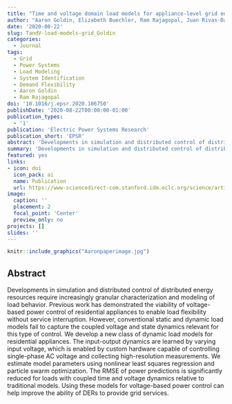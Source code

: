 ```yaml
---
title: "Time and voltage domain load models for appliance-level grid edge simulation and control"
author: "Aaron Goldin, Elizabeth Buechler, Ram Rajagopal, Juan Rivas-Davila"
date: '2020-08-22'
slug: TandV-load-models-grid_Goldin
categories:
  - Journal
tags:
  - Grid
  - Power Systems
  - Load Modeling
  - System Identification
  - Demand Flexibility
  - Aaron Goldin
  - Ram Rajagopal
doi: '10.1016/j.epsr.2020.106750'
publishDate: '2020-08-22T00:00:00-01:00'
publication_types:
  - '1'
publication: 'Electric Power Systems Research'
publication_short: 'EPSR'
abstract: 'Developments in simulation and distributed control of distributed energy resources require increasingly granular characterization and modeling of load behavior. Previous work has demonstrated the viability of voltage-based power control of residential appliances to enable load flexibility without service interruption. However, conventional static and dynamic load models fail to capture the coupled voltage and state dynamics relevant for this type of control. We develop a new class of dynamic load models for residential appliances. The input-output dynamics are learned by varying input voltage, which is enabled by custom hardware capable of controlling single-phase AC voltage and collecting high-resolution measurements. We estimate model parameters using nonlinear least squares regression and particle swarm optimization. The RMSE of power predictions is significantly reduced for loads with coupled time and voltage dynamics relative to traditional models. Using these models for voltage-based power control can help improve the ability of DERs to provide grid services.'
summary: 'Developments in simulation and distributed control of distributed energy resources require increasingly granular characterization and modeling of load behavior. Previous work has demonstrated the viability of voltage-based power control of residential appliances to enable load flexibility without service interruption. However, conventional static and dynamic load models fail to capture the coupled voltage and state dynamics relevant for this type of control.'
featured: yes
links:
- icon: doi
  icon_pack: ai
  name: Publication
  url: https://www-sciencedirect-com.stanford.idm.oclc.org/science/article/pii/S0378779620305538?via%3Dihub
image:
  caption: ''
  placement: 2
  focal_point: 'Center'
  preview_only: no
projects: []
slides: ''
---
```



```r
knitr::include_graphics("Aaronpaperimage.jpg")
```

## Abstract 

Developments in simulation and distributed control of distributed energy resources require increasingly granular characterization and modeling of load behavior. Previous work has demonstrated the viability of voltage-based power control of residential appliances to enable load flexibility without service interruption. However, conventional static and dynamic load models fail to capture the coupled voltage and state dynamics relevant for this type of control. We develop a new class of dynamic load models for residential appliances. The input-output dynamics are learned by varying input voltage, which is enabled by custom hardware capable of controlling single-phase AC voltage and collecting high-resolution measurements. We estimate model parameters using nonlinear least squares regression and particle swarm optimization. The RMSE of power predictions is significantly reduced for loads with coupled time and voltage dynamics relative to traditional models. Using these models for voltage-based power control can help improve the ability of DERs to provide grid services.

